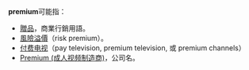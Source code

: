 {{Wikt|premium}}
'''premium'''可能指：
*[[贈品|贈品]]，商業行銷用語。
*[[風險溢價|風險溢價]]（risk premium）。
*[[付费电视|付费电视]]（pay television, premium television, 或 premium channels）
*[[Premium_(成人视频制造商)|Premium (成人视频制造商)]]，公司名。

{{Disambig|P|cat=非中文名称消歧义}}